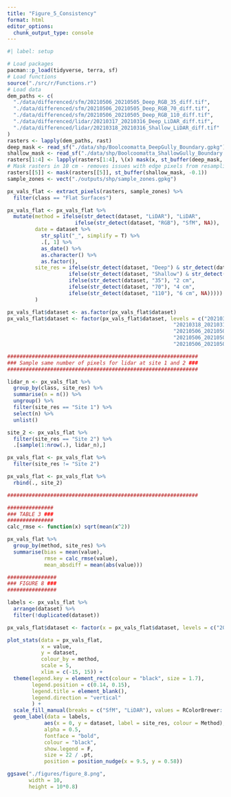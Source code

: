 ```yaml
---
title: "Figure_5_Consistency"
format: html
editor_options: 
  chunk_output_type: console
---
```


```r
#| label: setup

# Load packages
pacman::p_load(tidyverse, terra, sf)
# Load functions
source("./src/r/Functions.r") 
# Load data
dem_paths <- c(
  "./data/differenced/sfm/20210506_20210505_Deep_RGB_35_diff.tif",
  "./data/differenced/sfm/20210506_20210505_Deep_RGB_70_diff.tif",
  "./data/differenced/sfm/20210506_20210505_Deep_RGB_110_diff.tif",
  "./data/differenced/lidar/20210317_20210316_Deep_LiDAR_diff.tif",
  "./data/differenced/lidar/20210318_20210316_Shallow_LiDAR_diff.tif"
)
rasters <- lapply(dem_paths, rast)
deep_mask <- read_sf("./data/shp/Boolcoomatta_DeepGully_Boundary.gpkg")
shallow_mask <- read_sf("./data/shp/Boolcoomatta_ShallowGully_Boundary.gpkg")
rasters[1:4] <- lapply(rasters[1:4], \(x) mask(x, st_buffer(deep_mask, -0.1)))
# Mask rasters in 10 cm - removes issues with edge pixels from resampling
rasters[[5]] <- mask(rasters[[5]], st_buffer(shallow_mask, -0.1))
sample_zones <- vect("./outputs/shp/sample_zones.gpkg")
```

```r
px_vals_flat <- extract_pixels(rasters, sample_zones) %>% 
  filter(class == "Flat Surfaces")

px_vals_flat <- px_vals_flat %>% 
  mutate(method = ifelse(str_detect(dataset, "LiDAR"), "LiDAR",
                      ifelse(str_detect(dataset, "RGB"), "SfM", NA)),
         date = dataset %>% 
           str_split("_", simplify = T) %>% 
           .[, 1] %>% 
           as_date() %>% 
           as.character() %>% 
           as.factor(),
         site_res = ifelse(str_detect(dataset, "Deep") & str_detect(dataset, "LiDAR"), "Site 1",
                    ifelse(str_detect(dataset, "Shallow") & str_detect(dataset, "LiDAR"), "Site 2",
                    ifelse(str_detect(dataset, "35"), "2 cm", 
                    ifelse(str_detect(dataset, "70"), "4 cm",
                    ifelse(str_detect(dataset, "110"), "6 cm", NA)))))
         )

px_vals_flat$dataset <- as.factor(px_vals_flat$dataset)
px_vals_flat$dataset <- factor(px_vals_flat$dataset, levels = c("20210317_20210316_Deep_LiDAR_diff",
                                                      "20210318_20210316_Shallow_LiDAR_diff",
                                                      "20210506_20210505_Deep_RGB_35_diff",
                                                      "20210506_20210505_Deep_RGB_70_diff",
                                                      "20210506_20210505_Deep_RGB_110_diff"))

##############################################################
### Sample same number of pixels for lidar at site 1 and 2 ###
##############################################################

lidar_n <- px_vals_flat %>% 
  group_by(class, site_res) %>% 
  summarise(n = n()) %>%
  ungroup() %>% 
  filter(site_res == "Site 1") %>% 
  select(n) %>% 
  unlist()

site_2 <- px_vals_flat %>% 
  filter(site_res == "Site 2") %>% 
  .[sample(1:nrow(.), lidar_n),]

px_vals_flat <- px_vals_flat %>% 
  filter(site_res != "Site 2")

px_vals_flat <- px_vals_flat %>% 
  rbind(., site_2)

##############################################################

###############
### TABLE 3 ###
###############
calc_rmse <- function(x) sqrt(mean(x^2))

px_vals_flat %>%
  group_by(method, site_res) %>% 
  summarise(bias = mean(value),
            rmse = calc_rmse(value),
            mean_absdiff = mean(abs(value)))

################
### FIGURE 8 ###
################

labels <- px_vals_flat %>%
  arrange(dataset) %>% 
  filter(!duplicated(dataset))

px_vals_flat$dataset <- factor(x = px_vals_flat$dataset, levels = c("20210318_20210316_Shallow_LiDAR_diff", "20210317_20210316_Deep_LiDAR_diff",  "20210506_20210505_Deep_RGB_110_diff", "20210506_20210505_Deep_RGB_70_diff", "20210506_20210505_Deep_RGB_35_diff"))

plot_stats(data = px_vals_flat, 
           x = value, 
           y = dataset,
           colour_by = method,
           scale = 5,
           xlim = c(-15, 15)) +
  theme(legend.key = element_rect(colour = "black", size = 1.7),
        legend.position = c(0.14, 0.15),
        legend.title = element_blank(),
        legend.direction = "vertical"
        ) +
  scale_fill_manual(breaks = c("SfM", "LiDAR"), values = RColorBrewer::brewer.pal(11, "PiYG")[c(3, 9)]) +
  geom_label(data = labels,
            aes(x = 0, y = dataset, label = site_res, colour = Method),
            alpha = 0.5,
            fontface = "bold",
            colour = "black",
            show.legend = F,
            size = 22 / .pt,
            position = position_nudge(x = 9.5, y = 0.58))

ggsave("./figures/figure_8.png",
       width = 10,
       height = 10*0.8)
```
